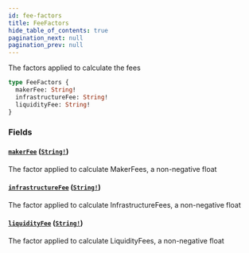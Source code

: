 ```yaml
---
id: fee-factors
title: FeeFactors
hide_table_of_contents: true
pagination_next: null
pagination_prev: null
---
```



The factors applied to calculate the fees

```graphql
type FeeFactors {
  makerFee: String!
  infrastructureFee: String!
  liquidityFee: String!
}
```


### Fields

#### [`makerFee`](#) ([`String!`](/docs/testnet/graphql/scalars/string))

The factor applied to calculate MakerFees, a non-negative float


#### [`infrastructureFee`](#) ([`String!`](/docs/testnet/graphql/scalars/string))

The factor applied to calculate InfrastructureFees, a non-negative float


#### [`liquidityFee`](#) ([`String!`](/docs/testnet/graphql/scalars/string))

The factor applied to calculate LiquidityFees, a non-negative float




